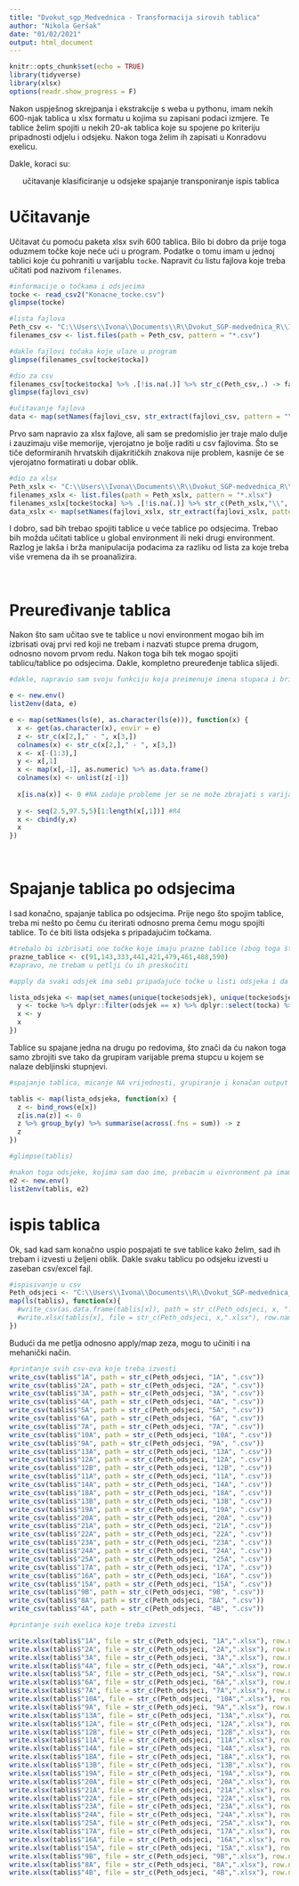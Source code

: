 ```yaml
---
title: "Dvokut_sgp_Medvednica - Transformacija sirovih tablica"
author: "Nikola Geršak"
date: "01/02/2021"
output: html_document
---
```


```r

knitr::opts_chunk$set(echo = TRUE)
library(tidyverse)
library(xlsx)
options(readr.show_progress = F)

```

Nakon uspješnog skrejpanja i ekstrakcije s weba u pythonu, imam nekih 600-njak tablica u xlsx formatu u kojima su zapisani podaci izmjere.
Te tablice želim spojiti u nekih 20-ak tablica koje su spojene po kriteriju pripadnosti odjelu i odsjeku.
Nakon toga želim ih zapisati u Konradovu exelicu.

Dakle, koraci su: 

<ol>

učitavanje
klasificiranje u odsjeke
spajanje
transponiranje
ispis tablica
</ol>


# Učitavanje {-}

Učitavat ću pomoću paketa xlsx svih 600 tablica. Bilo bi dobro da prije toga oduzmem točke koje neće ući u program. Podatke o tomu imam u jednoj tablici koje ću pohraniti u varijablu `tocke`. Napravit ću listu fajlova koje treba učitati pod nazivom `filenames`.


```r
#informacije o točkama i odsjecima
tocke <- read_csv2("Konacne_tocke.csv")
glimpse(tocke)

#lista fajlova
Peth_csv <- "C:\\Users\\Ivona\\Documents\\R\\Dvokut_SGP-medvednica_R\\Izmjera_mnap_ispis_csv\\"
filenames_csv <- list.files(path = Peth_csv, pattern = "*.csv")

#dakle fajlovi točaka koje ulaze u program
glimpse(filenames_csv[tocke$tocka])

#dio za csv
filenames_csv[tocke$tocka] %>% .[!is.na(.)] %>% str_c(Peth_csv,.) -> fajlovi_csv
glimpse(fajlovi_csv)

#učitavanje fajlova
data <- map(setNames(fajlovi_csv, str_extract(fajlovi_csv, pattern = "\\d+")), function(x) read_csv(file = x, col_names = F))

```

Prvo sam napravio za xlsx fajlove, ali sam se predomislio jer traje malo dulje i zauzimaju više memorije, vjerojatno je bolje raditi u csv fajlovima. Što se tiče deformiranih hrvatskih dijakritičkih znakova nije problem, kasnije će se vjerojatno formatirati u dobar oblik.

```r
#dio za xlsx
Peth_xslx <- "C:\\Users\\Ivona\\Documents\\R\\Dvokut_SGP-medvednica_R\\Izmjera_mnap_ispis_xlsx"
filenames_xslx <- list.files(path = Peth_xslx, pattern = "*.xlsx")
filenames_xslx[tocke$tocka] %>% .[!is.na(.)] %>% str_c(Peth_xslx,"\\",.) -> fajlovi_xslx
data_xslx <- map(setNames(fajlovi_xslx, str_extract(fajlovi_xslx, pattern = "\\d+")), function(x) read.xlsx(sheetIndex=1, file =x, header = F))

```


I dobro, sad bih trebao spojiti tablice u veće tablice po odsjecima. Trebao bih možda učitati tablice u global environment ili neki drugi environment. Razlog je lakša i brža manipulacija podacima za razliku od lista za koje treba više vremena da ih se proanalizira.


</br>

# Preuređivanje tablica {-}

Nakon što sam učitao sve te tablice u novi environment mogao bih im izbrisati ovaj prvi red koji ne trebam i nazvati stupce prema drugom, odnosno novom prvom redu. Nakon toga bih tek mogao spojiti tablicu/tablice po odsjecima.
Dakle, kompletno preuređenje tablica slijedi.

```r

#dakle, napravio sam svoju funkciju koja preimenuje imena stupaca i briše prva tri nepotrebna reda (sastavila je ime od 2. i 3. reda), prije toga sam učitao podatke u novi environment kako bih lakše dohvaćao tablice po redu

e <- new.env()
list2env(data, e)

e <- map(setNames(ls(e), as.character(ls(e))), function(x) {
  x <- get(as.character(x), envir = e)
  z <- str_c(x[2,]," - ", x[3,])
  colnames(x) <- str_c(x[2,]," - ", x[3,])
  x <- x[-(1:3),]
  y <- x[,1]
  x <- map(x[,-1], as.numeric) %>% as.data.frame()
  colnames(x) <- unlist(z[-1])
    
  x[is.na(x)] <- 0 #NA zadaje probleme jer se ne može zbrajati s varijablama
  
  y <- seq(2.5,97.5,5)[1:length(x[,1])] #R4
  x <- cbind(y,x) 
  x
})

```

</br>

# Spajanje tablica po odsjecima {-}

I sad konačno, spajanje tablica po odsjecima. Prije nego što spojim tablice, treba mi nešto po čemu ću iterirati odnosno prema čemu mogu spojiti tablice. To će biti lista odsjeka s pripadajućim točkama. 

```r
#trebalo bi izbrisati one točke koje imaju prazne tablice (zbog toga što su šikare)
prazne_tablice <- c(91,143,333,441,421,479,461,488,590)
#zapravo, ne trebam u petlji ću ih preskočiti

#apply da svaki odsjek ima sebi pripadajuće točke u listi odsjeka i da se svaka podlista zove po odsjeku

lista_odsjeka <- map(set_names(unique(tocke$odsjek), unique(tocke$odsjek)), function(x){
  y <- tocke %>% dplyr::filter(odsjek == x) %>% dplyr::select(tocka) %>% unlist %>% unname %>% as.character()
  x <- y
  x
})
```

Tablice su spajane jedna na drugu po redovima, što znači da ću nakon toga samo zbrojiti sve tako da grupiram varijable prema stupcu u kojem se nalaze debljinski stupnjevi.

```r
#spajanje tablica, micanje NA vrijednosti, grupiranje i konačan output

tablis <- map(lista_odsjeka, function(x) {
  z <- bind_rows(e[x])
  z[is.na(z)] <- 0
  z %>% group_by(y) %>% summarise(across(.fns = sum)) -> z
  z
})

#glimpse(tablis)

#nakon toga odsjeke, kojima sam dao ime, prebacim u eivnronment pa imam varijable
e2 <- new.env()
list2env(tablis, e2)

```

# ispis tablica {-}

Ok, sad kad sam konačno uspio pospajati te sve tablice kako želim, sad ih trebam i izvesti u željeni oblik. Dakle svaku tablicu po odsjeku izvesti u zaseban csv/excel fajl.

```r
#ispisivanje u csv
Peth_odsjeci <- "C:\\Users\\Ivona\\Documents\\R\\Dvokut_SGP-medvednica_R\\Izmjera_mnap_odsjeci\\"
map(ls(tablis), function(x){
  #write_csv(as.data.frame(tablis[x]), path = str_c(Peth_odsjeci, x, ".csv"))
  #write.xlsx(tablis[x], file = str_c(Peth_odsjeci, x,".xlsx"), row.names = F)
})

```
Budući da me petlja odnosno apply/map zeza, mogu to učiniti i na mehanički način.

```r

#printanje svih csv-ova koje treba izvesti
write_csv(tablis$"1A", path = str_c(Peth_odsjeci, "1A", ".csv"))
write_csv(tablis$"2A", path = str_c(Peth_odsjeci, "2A", ".csv"))
write_csv(tablis$"3A", path = str_c(Peth_odsjeci, "3A", ".csv"))
write_csv(tablis$"4A", path = str_c(Peth_odsjeci, "4A", ".csv"))
write_csv(tablis$"5A", path = str_c(Peth_odsjeci, "5A", ".csv"))
write_csv(tablis$"6A", path = str_c(Peth_odsjeci, "6A", ".csv"))
write_csv(tablis$"7A", path = str_c(Peth_odsjeci, "7A", ".csv"))
write_csv(tablis$"10A", path = str_c(Peth_odsjeci, "10A", ".csv"))
write_csv(tablis$"9A", path = str_c(Peth_odsjeci, "9A", ".csv"))
write_csv(tablis$"13A", path = str_c(Peth_odsjeci, "13A", ".csv"))
write_csv(tablis$"12A", path = str_c(Peth_odsjeci, "12A", ".csv"))
write_csv(tablis$"12B", path = str_c(Peth_odsjeci, "12B", ".csv"))
write_csv(tablis$"11A", path = str_c(Peth_odsjeci, "11A", ".csv"))
write_csv(tablis$"14A", path = str_c(Peth_odsjeci, "14A", ".csv"))
write_csv(tablis$"18A", path = str_c(Peth_odsjeci, "18A", ".csv"))
write_csv(tablis$"13B", path = str_c(Peth_odsjeci, "13B", ".csv"))
write_csv(tablis$"19A", path = str_c(Peth_odsjeci, "19A", ".csv"))
write_csv(tablis$"20A", path = str_c(Peth_odsjeci, "20A", ".csv"))
write_csv(tablis$"21A", path = str_c(Peth_odsjeci, "21A", ".csv"))
write_csv(tablis$"22A", path = str_c(Peth_odsjeci, "22A", ".csv"))
write_csv(tablis$"23A", path = str_c(Peth_odsjeci, "23A", ".csv"))
write_csv(tablis$"24A", path = str_c(Peth_odsjeci, "24A", ".csv"))
write_csv(tablis$"25A", path = str_c(Peth_odsjeci, "25A", ".csv"))
write_csv(tablis$"17A", path = str_c(Peth_odsjeci, "17A", ".csv"))
write_csv(tablis$"16A", path = str_c(Peth_odsjeci, "16A", ".csv"))
write_csv(tablis$"15A", path = str_c(Peth_odsjeci, "15A", ".csv"))
write_csv(tablis$"9B", path = str_c(Peth_odsjeci, "9B", ".csv"))
write_csv(tablis$"8A", path = str_c(Peth_odsjeci, "8A", ".csv"))
write_csv(tablis$"4A", path = str_c(Peth_odsjeci, "4B", ".csv"))

#printanje svih exelica koje treba izvesti

write.xlsx(tablis$"1A", file = str_c(Peth_odsjeci, "1A",".xlsx"), row.names = F)
write.xlsx(tablis$"2A", file = str_c(Peth_odsjeci, "2A",".xlsx"), row.names = F)
write.xlsx(tablis$"3A", file = str_c(Peth_odsjeci, "3A",".xlsx"), row.names = F)
write.xlsx(tablis$"4A", file = str_c(Peth_odsjeci, "4A",".xlsx"), row.names = F)
write.xlsx(tablis$"5A", file = str_c(Peth_odsjeci, "5A",".xlsx"), row.names = F)
write.xlsx(tablis$"6A", file = str_c(Peth_odsjeci, "6A",".xlsx"), row.names = F)
write.xlsx(tablis$"7A", file = str_c(Peth_odsjeci, "7A",".xlsx"), row.names = F)
write.xlsx(tablis$"10A", file = str_c(Peth_odsjeci, "10A",".xlsx"), row.names = F)
write.xlsx(tablis$"9A", file = str_c(Peth_odsjeci, "9A",".xlsx"), row.names = F)
write.xlsx(tablis$"13A", file = str_c(Peth_odsjeci, "13A",".xlsx"), row.names = F)
write.xlsx(tablis$"12A", file = str_c(Peth_odsjeci, "12A",".xlsx"), row.names = F)
write.xlsx(tablis$"12B", file = str_c(Peth_odsjeci, "12B",".xlsx"), row.names = F)
write.xlsx(tablis$"11A", file = str_c(Peth_odsjeci, "11A",".xlsx"), row.names = F)
write.xlsx(tablis$"14A", file = str_c(Peth_odsjeci, "14A",".xlsx"), row.names = F)
write.xlsx(tablis$"18A", file = str_c(Peth_odsjeci, "18A",".xlsx"), row.names = F)
write.xlsx(tablis$"13B", file = str_c(Peth_odsjeci, "13B",".xlsx"), row.names = F)
write.xlsx(tablis$"19A", file = str_c(Peth_odsjeci, "19A",".xlsx"), row.names = F)
write.xlsx(tablis$"20A", file = str_c(Peth_odsjeci, "20A",".xlsx"), row.names = F)
write.xlsx(tablis$"21A", file = str_c(Peth_odsjeci, "21A",".xlsx"), row.names = F)
write.xlsx(tablis$"22A", file = str_c(Peth_odsjeci, "22A",".xlsx"), row.names = F)
write.xlsx(tablis$"23A", file = str_c(Peth_odsjeci, "23A",".xlsx"), row.names = F)
write.xlsx(tablis$"24A", file = str_c(Peth_odsjeci, "24A",".xlsx"), row.names = F)
write.xlsx(tablis$"25A", file = str_c(Peth_odsjeci, "25A",".xlsx"), row.names = F)
write.xlsx(tablis$"17A", file = str_c(Peth_odsjeci, "17A",".xlsx"), row.names = F)
write.xlsx(tablis$"16A", file = str_c(Peth_odsjeci, "16A",".xlsx"), row.names = F)
write.xlsx(tablis$"15A", file = str_c(Peth_odsjeci, "15A",".xlsx"), row.names = F)
write.xlsx(tablis$"9B", file = str_c(Peth_odsjeci, "9B",".xlsx"), row.names = F)
write.xlsx(tablis$"8A", file = str_c(Peth_odsjeci, "8A",".xlsx"), row.names = F)
write.xlsx(tablis$"4B", file = str_c(Peth_odsjeci, "4B",".xlsx"), row.names = F)


```

